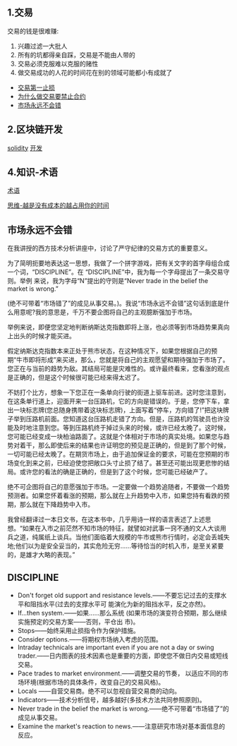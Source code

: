 ## 1.交易
交易的钱是很难赚:
1. 兴趣过滤一大批人
2. 所有的坑都得亲自踩，交易是不能由人带的
3. 交易必须克服难以克服的赌性
4. 做交易成功的人花的时间花在别的领域可能都小有成就了
- [交易第一止损](./trader/止损)
- [为什么做交易要禁止合约](./trader/为什么做交易要禁止合约)
- [市场永远不会错](./trader/市场永远不会错)

## 2.区块链开发
[solidity](./solidity/readme)
[开发](./develop/readme)<br/>

## 4.知识-术语
[术语](./知识/术语)

[思维-越是没有成本的越占用你的时间](./知识/思维-越是没有成本的越占用你的时间)

## 市场永远不会错
在我讲授的西方技术分析讲座中，讨论了严守纪律的交易方式的重要意义。

为了简明扼要地表达这一思想，我做了一个拼字游戏，把有关文字的首字母组合成一个词，“DISCIPLINE”。在 “DISCIPLINE”中，我为每一个字母提出了一条交易守则。举例 来说，我为字母“N”提出的守则是“Never trade in the belief the market is wrong.”

(绝不可带着“市场错了”的成见从事交易。)。我说“市场永远不会错”这句话到底是什么用意呢?我的意思是，千万不要企图将自己的主观臆断强加于市场。

举例来说，即便您坚定地判断纳斯达克指数即将上涨，也必须等到市场趋势果真向上出头的时候才能买进。

假定纳斯达克指数本来正处于熊市状态，在这种情况下，如果您根据自己的预期“牛市即将形成”来买进，那么，您就是将自己的主观愿望和期待强加于市场了。您正在与当前的趋势为敌。其结局可能是灾难性的。或许最终看来，您看涨的观点是正确的，但是这个时候很可能已经来得太迟了。

不妨打个比方，想象一下您正在一条单向行驶的街道上驱车前进。这时您注意到，在这条单行道上，迎面开来一台压路机，它的方向是错误的。于是，您停下车，拿出一块标志牌(您总随身携带着这块标志牌)，上面写着“停车，方向错了!”把这块牌子举到压路机前面。您知道这台压路机走错了方向。但是，压路机的驾驶员也许没能及时地注意到您。等到压路机终于掉过头来的时候，或许已经太晚了。这时候，您可能已经变成一块柏油路面了。这就是个体相对于市场的真实处境。如果您与趋势对着干，那么即使后来的结果也许证明您的预见是正确的，但是到了那个时候，一切可能已经太晚了。在期货市场上，由于追加保证金的要求，可能在您预期的市场变化到来之前，已经迫使您把敞口头寸止损了结了。甚至还可能出现更悲惨的结局。或许您的看法的确是正确的，但是到了这个时候，您可能已经破产了。

绝不可企图将自己的意愿强加于市场。一定要做一个趋势追随者，不要做一个趋势预测者。如果您怀着看涨的预期，那么就在上升趋势中入市，如果您持有看跌的预期，那么就在下降趋势中入市。

我曾经翻译过一本日文书，在这本书中，几乎用诗一样的语言表述了上述思想。“如果在入市之前茫然不知市场的特征，就譬如对武事一窍不通的文人大谈用兵之道，纯属纸上谈兵。当他们面临着大规模的牛市或熊市行情时，必定会丢城失地;他们以为是安全妥当的，其实危险无穷......等待恰当的时机入市，是至关紧要的，是雄才大略的表现。”

## DISCIPLINE
* Don't forget old support and resistance levels.——不要忘记过去的支撑水平和阻挡水平(过去的支撑水平可 能演化为新的阻挡水平，反之亦然)。
* If...then system.——如果......那么系统 (如果市场的演变符合预期，那么继续实施预定的交易方案——否则，平仓出 市)。
* Stops——始终采用止损指令作为保护措施。
* Consider options.——将期权市场纳入考虑的范围。
* Intraday technicals are important even if you are not a day or swing trader.——日内图表的技术因素也是重要的方面，即使您不做日内交易或短线交易。
* Pace trades to market environment.——调整交易的节奏， 以适应不同的市场环境(根据市场的具体条件，改变自己的交易风格)。
* Locals ——自营交易商。绝不可以忽视自营交易商的动向。
* Indicators——技术分析信号，越多越好(多技术方法共同参照原则)。
* Never trade in the belief the market is wrong.——绝不可带着“市场错了”的成见从事交易。
* Examine the market's reaction to news.——注意研究市场对基本面信息的反应。
